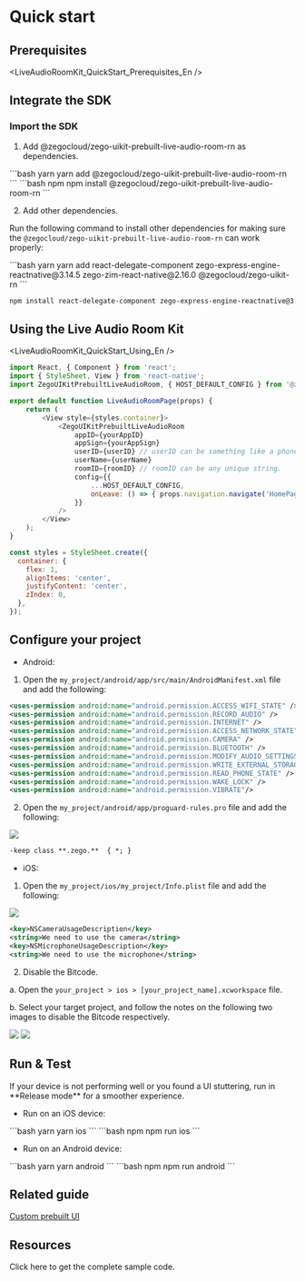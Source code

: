 
# Quick start

## Prerequisites

<LiveAudioRoomKit_QuickStart_Prerequisites_En />

## Integrate the SDK

### Import the SDK

1. Add @zegocloud/zego-uikit-prebuilt-live-audio-room-rn as dependencies.

<CodeGroup>
```bash yarn
yarn add @zegocloud/zego-uikit-prebuilt-live-audio-room-rn
```
```bash npm
npm install @zegocloud/zego-uikit-prebuilt-live-audio-room-rn 
```
</CodeGroup>

2. Add other dependencies.

Run the following command to install other dependencies for making sure the `@zegocloud/zego-uikit-prebuilt-live-audio-room-rn` can work properly:

<CodeGroup>
```bash yarn
yarn add react-delegate-component zego-express-engine-reactnative@3.14.5 zego-zim-react-native@2.16.0 @zegocloud/zego-uikit-rn
```

```bash npm
npm install react-delegate-component zego-express-engine-reactnative@3.14.5 zego-zim-react-native@2.16.0 @zegocloud/zego-uikit-rn
```
</CodeGroup>

## Using the Live Audio Room Kit


<LiveAudioRoomKit_QuickStart_Using_En />

```javascript App.js {3,8-18}
import React, { Component } from 'react';
import { StyleSheet, View } from 'react-native';
import ZegoUIKitPrebuiltLiveAudioRoom, { HOST_DEFAULT_CONFIG } from '@zegocloud/zego-uikit-prebuilt-live-audio-room-rn'

export default function LiveAudioRoomPage(props) {
    return (
        <View style={styles.container}>
            <ZegoUIKitPrebuiltLiveAudioRoom
                appID={yourAppID}
                appSign={yourAppSign}
                userID={userID} // userID can be something like a phone number or the user id on your own user system. 
                userName={userName}
                roomID={roomID} // roomID can be any unique string. 
                config={{
                    ...HOST_DEFAULT_CONFIG,
                    onLeave: () => { props.navigation.navigate('HomePage') },
                }}
            />
        </View>
    );
}

const styles = StyleSheet.create({
  container: {
    flex: 1,
    alignItems: 'center',
    justifyContent: 'center',
    zIndex: 0,
  },
});

```

## Configure your project

- Android: 

1. Open the `my_project/android/app/src/main/AndroidManifest.xml` file and add the following:

```xml
<uses-permission android:name="android.permission.ACCESS_WIFI_STATE" />
<uses-permission android:name="android.permission.RECORD_AUDIO" />
<uses-permission android:name="android.permission.INTERNET" />
<uses-permission android:name="android.permission.ACCESS_NETWORK_STATE" />
<uses-permission android:name="android.permission.CAMERA" />
<uses-permission android:name="android.permission.BLUETOOTH" />
<uses-permission android:name="android.permission.MODIFY_AUDIO_SETTINGS" />
<uses-permission android:name="android.permission.WRITE_EXTERNAL_STORAGE" />
<uses-permission android:name="android.permission.READ_PHONE_STATE" />
<uses-permission android:name="android.permission.WAKE_LOCK" />
<uses-permission android:name="android.permission.VIBRATE"/>
```

2. Open the `my_project/android/app/proguard-rules.pro` file and add the following:

<Frame width="auto" height="auto" caption="">
  <img src="https://doc-media.zego.im/sdk-doc/Pics/ZegoUIKit/RN/PrebuiltCall/proguard_rules_config.jpg" />
</Frame>

```xml
-keep class **.zego.**  { *; }
```

- iOS:

1. Open the `my_project/ios/my_project/Info.plist` file and add the following:

<Frame width="auto" height="auto" caption="">
  <img src="https://doc-media.zego.im/sdk-doc/Pics/ZegoUIKit/RN/PrebuiltCall/ios_config2.gif" />
</Frame>

```xml
<key>NSCameraUsageDescription</key>
<string>We need to use the camera</string>
<key>NSMicrophoneUsageDescription</key>
<string>We need to use the microphone</string>
```

2. Disable the Bitcode.

a. Open the `your_project > ios > [your_project_name].xcworkspace` file.

b. Select your target project, and follow the notes on the following two images to disable the Bitcode respectively.

<Frame width="auto" height="auto" caption="">
  <img src="https://doc-media.zego.im/sdk-doc/Pics/ZegoUIKit/RN/PrebuiltCall/liveAudioRoomBitcode_1.png" />
</Frame>

<Frame width="auto" height="auto" caption="">
  <img src="https://doc-media.zego.im/sdk-doc/Pics/ZegoUIKit/RN/PrebuiltCall/liveAudioRoomBitcode_2.png" />
</Frame>

## Run & Test

<Note title="Note">
If your device is not performing well or you found a UI stuttering, run in **Release mode** for a smoother experience.
</Note>

- Run on an iOS device:

<CodeGroup>
```bash yarn
yarn ios
```
```bash npm
npm run ios
```
</CodeGroup>

- Run on an Android device:

<CodeGroup>
```bash yarn
yarn android
```
```bash npm
npm run android
```
</CodeGroup>

## Related guide

[Custom prebuilt UI](./03-Custom%20prebuilt%20features/01-Overview.mdx)

## Resources

<CardGroup cols={1}>
  <Card title="Sample code" href="https://github.com/ZEGOCLOUD/zego_uikit_prebuilt_live_audio_room_example_rn" target="_blank">
    Click here to get the complete sample code.
  </Card>
</CardGroup>